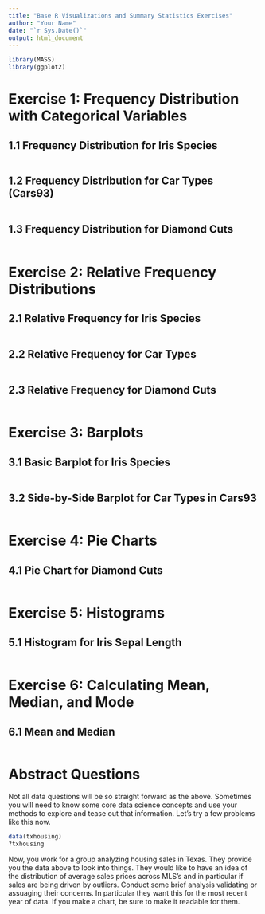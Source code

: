 ```yaml
---
title: "Base R Visualizations and Summary Statistics Exercises"
author: "Your Name"
date: "`r Sys.Date()`"
output: html_document
---
```


```r
library(MASS)
library(ggplot2)
```

# Exercise 1: Frequency Distribution with Categorical Variables

## 1.1 Frequency Distribution for Iris Species

```r

```

## 1.2 Frequency Distribution for Car Types (Cars93)

```r

```

## 1.3 Frequency Distribution for Diamond Cuts

```r

```

# Exercise 2: Relative Frequency Distributions

## 2.1 Relative Frequency for Iris Species

```r

```

## 2.2 Relative Frequency for Car Types

```r

```

## 2.3 Relative Frequency for Diamond Cuts

```r

```

# Exercise 3: Barplots

## 3.1 Basic Barplot for Iris Species

```r

```

## 3.2 Side-by-Side Barplot for Car Types in Cars93

```r

```

# Exercise 4: Pie Charts

## 4.1 Pie Chart for Diamond Cuts

```r

```

# Exercise 5: Histograms

## 5.1 Histogram for Iris Sepal Length

```r

```

# Exercise 6: Calculating Mean, Median, and Mode

## 6.1 Mean and Median

```r

```
# Abstract Questions

Not all data questions will be so straight forward as the above. Sometimes you will need to know some core data science concepts and use your methods to explore and tease out that information. Let's try a few problems like this now.
```r
data(txhousing)
?txhousing
```

Now, you work for a group analyzing housing sales in Texas. They provide you the data above to look into things. They would like to have an idea of the distribution of average sales prices across MLS's and in particular if sales are being driven by outliers. Conduct some brief analysis validating or assuaging their concerns. In particular they want this for the most recent year of data. If you make a chart, be sure to make it readable for them.
```r

```

